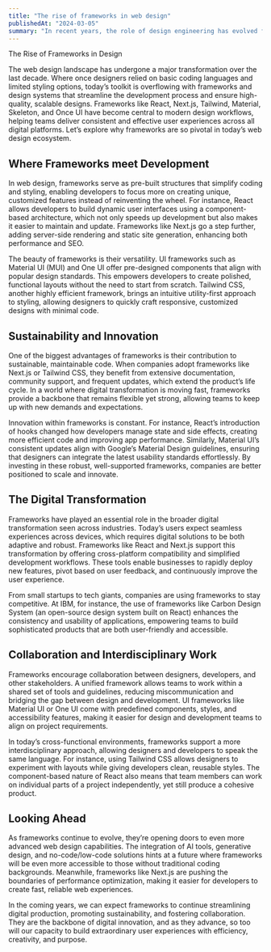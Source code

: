 ```yaml
---
title: "The rise of frameworks in web design"
publishedAt: "2024-03-05"
summary: "In recent years, the role of design engineering has evolved from a specialized niche to a critical component in the development of innovative products and solutions."
---
```


The Rise of Frameworks in Design

The web design landscape has undergone a major transformation over the last decade. Where once designers relied on basic coding languages and limited styling options, today’s toolkit is overflowing with frameworks and design systems that streamline the development process and ensure high-quality, scalable designs. Frameworks like React, Next.js, Tailwind, Material, Skeleton, and Once UI have become central to modern design workflows, helping teams deliver consistent and effective user experiences across all digital platforms. Let’s explore why frameworks are so pivotal in today’s web design ecosystem.

## Where Frameworks meet Development

In web design, frameworks serve as pre-built structures that simplify coding and styling, enabling developers to focus more on creating unique, customized features instead of reinventing the wheel. For instance, React allows developers to build dynamic user interfaces using a component-based architecture, which not only speeds up development but also makes it easier to maintain and update. Frameworks like Next.js go a step further, adding server-side rendering and static site generation, enhancing both performance and SEO.

The beauty of frameworks is their versatility. UI frameworks such as Material UI (MUI) and One UI offer pre-designed components that align with popular design standards. This empowers developers to create polished, functional layouts without the need to start from scratch. Tailwind CSS, another highly efficient framework, brings an intuitive utility-first approach to styling, allowing designers to quickly craft responsive, customized designs with minimal code.

## Sustainability and Innovation

One of the biggest advantages of frameworks is their contribution to sustainable, maintainable code. When companies adopt frameworks like Next.js or Tailwind CSS, they benefit from extensive documentation, community support, and frequent updates, which extend the product’s life cycle. In a world where digital transformation is moving fast, frameworks provide a backbone that remains flexible yet strong, allowing teams to keep up with new demands and expectations.

Innovation within frameworks is constant. For instance, React’s introduction of hooks changed how developers manage state and side effects, creating more efficient code and improving app performance. Similarly, Material UI’s consistent updates align with Google’s Material Design guidelines, ensuring that designers can integrate the latest usability standards effortlessly. By investing in these robust, well-supported frameworks, companies are better positioned to scale and innovate.

## The Digital Transformation

Frameworks have played an essential role in the broader digital transformation seen across industries. Today’s users expect seamless experiences across devices, which requires digital solutions to be both adaptive and robust. Frameworks like React and Next.js support this transformation by offering cross-platform compatibility and simplified development workflows. These tools enable businesses to rapidly deploy new features, pivot based on user feedback, and continuously improve the user experience.

From small startups to tech giants, companies are using frameworks to stay competitive. At IBM, for instance, the use of frameworks like Carbon Design System (an open-source design system built on React) enhances the consistency and usability of applications, empowering teams to build sophisticated products that are both user-friendly and accessible.

## Collaboration and Interdisciplinary Work

Frameworks encourage collaboration between designers, developers, and other stakeholders. A unified framework allows teams to work within a shared set of tools and guidelines, reducing miscommunication and bridging the gap between design and development. UI frameworks like Material UI or One UI come with predefined components, styles, and accessibility features, making it easier for design and development teams to align on project requirements.

In today’s cross-functional environments, frameworks support a more interdisciplinary approach, allowing designers and developers to speak the same language. For instance, using Tailwind CSS allows designers to experiment with layouts while giving developers clean, reusable styles. The component-based nature of React also means that team members can work on individual parts of a project independently, yet still produce a cohesive product.

## Looking Ahead

As frameworks continue to evolve, they’re opening doors to even more advanced web design capabilities. The integration of AI tools, generative design, and no-code/low-code solutions hints at a future where frameworks will be even more accessible to those without traditional coding backgrounds. Meanwhile, frameworks like Next.js are pushing the boundaries of performance optimization, making it easier for developers to create fast, reliable web experiences.

In the coming years, we can expect frameworks to continue streamlining digital production, promoting sustainability, and fostering collaboration. They are the backbone of digital innovation, and as they advance, so too will our capacity to build extraordinary user experiences with efficiency, creativity, and purpose.
